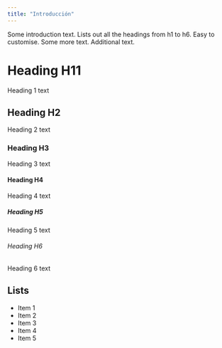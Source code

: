 ```yaml
---
title: "Introducción"
---
```


Some introduction text. Lists out all the headings from h1 to h6. Easy to customise. Some more text. Additional text.

# Heading H11
Heading 1 text

## Heading H2
Heading 2 text

### Heading H3
Heading 3 text

#### Heading H4
Heading 4 text

##### Heading H5
Heading 5 text

###### Heading H6
Heading 6 text

## Lists
- Item 1
- Item 2
- Item 3
- Item 4
- Item 5
